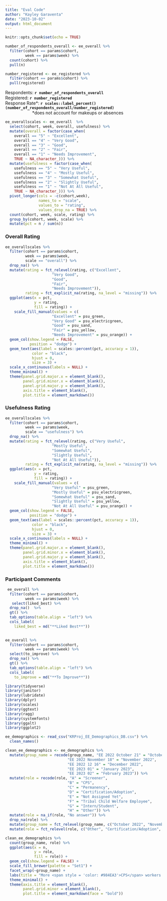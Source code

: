 ```yaml
---
title: "Eval Code"
author: "Kayley Garaventa"
date: "2023-10-02"
output: html_document
---
```


```r
knitr::opts_chunk$set(echo = TRUE)
```

```r
number_of_respondents_overall <- ee_overall %>% 
  filter(cohort == params$cohort,
         week == params$week) %>% 
  count(cohort) %>% 
  pull(n)
```

```r
number_registered <- ee_registered %>%
  filter(cohort == params$cohort) %>%
  pull(registered)
```


| Respondents: **`r number_of_respondents_overall`**
| Registered: **`r number_registered`**
| Response Rate*:  **`r scales::label_percent()(number_of_respondents_overall/number_registered)`**
|                       *does not account for makeups or absences


```r
ee_overallscales <- ee_overall  %>%
  select(cohort, week, overall, usefulness) %>% 
  mutate(overall = factor(case_when(
    overall == "5" ~ "Excellent",
    overall == "4" ~ "Very Good",
    overall == "3" ~ "Good",
    overall == "2" ~ "Fair",
    overall == "1" ~ "Needs Improvement",
    TRUE ~ NA_character_))) %>% 
  mutate(usefulness = factor(case_when(
    usefulness == "5" ~ "Very Useful",
    usefulness == "4" ~ "Mostly Useful",
    usefulness == "3" ~ "Somewhat Useful",
    usefulness == "2" ~ "Slightly Useful",
    usefulness == "1" ~ "Not At All Useful",
    TRUE ~ NA_character_))) %>%
  pivot_longer(cols = -c(cohort,week),
               names_to = "scale",
               values_to = "rating",
               values_drop_na = TRUE) %>%
  count(cohort, week, scale, rating) %>% 
  group_by(cohort, week, scale) %>% 
  mutate(pct = n / sum(n))
```


### Overall Rating

```r
ee_overallscales %>% 
  filter(cohort == params$cohort,
         week == params$week,
         scale == "overall") %>% 
  drop_na() %>% 
  mutate(rating = fct_relevel(rating, c("Excellent",
                     "Very Good",
                     "Good",
                     "Fair",
                     "Needs Improvement")),
         rating = fct_explicit_na(rating, na_level = "missing")) %>% 
  ggplot(aes(x = pct,
             y = rating,
             fill = rating)) +
    scale_fill_manual(values = c(
                     "Excellent" = psu_green,
                     "Very Good" = psu_electricgreen,
                     "Good" = psu_sand,
                     "Fair" = psu_yellow,
                     "Needs Improvement" = psu_orange)) +
  geom_col(show.legend = FALSE,
           position = "dodge") +
  geom_text(aes(label = scales::percent(pct, accuracy = 1)),
            color = "black",
            hjust = 0,
            size = 3) +
  scale_x_continuous(labels = NULL) +
  theme_minimal() +
  theme(panel.grid.major.x = element_blank(),
        panel.grid.minor.x = element_blank(),
        panel.grid.major.y = element_blank(),
        axis.title = element_blank(),
        plot.title = element_markdown())

```

### Usefulness Rating

```r
ee_overallscales %>% 
  filter(cohort == params$cohort,
         week == params$week,
         scale == "usefulness") %>% 
  drop_na() %>% 
  mutate(rating = fct_relevel(rating, c("Very Useful",
                     "Mostly Useful",
                     "Somewhat Useful",
                     "Slightly Useful",
                     "Not At All Useful")),
         rating = fct_explicit_na(rating, na_level = "missing")) %>% 
  ggplot(aes(x = pct,
             y = rating,
             fill = rating)) +
    scale_fill_manual(values = c(
                     "Very Useful" = psu_green,
                     "Mostly Useful" = psu_electricgreen,
                     "Somewhat Useful" = psu_sand,
                     "Slightly Useful" = psu_yellow,
                     "Not At All Useful" = psu_orange)) +
  geom_col(show.legend = FALSE,
           position = "dodge") +
  geom_text(aes(label = scales::percent(pct, accuracy = 1)),
            color = "black",
            hjust = 0,
            size = 3) +
  scale_x_continuous(labels = NULL) +
  theme_minimal() +
  theme(panel.grid.major.x = element_blank(),
        panel.grid.minor.x = element_blank(),
        panel.grid.major.y = element_blank(),
        axis.title = element_blank(),
        plot.title = element_markdown())

```

### Participant Comments

```r
 ee_overall %>%
  filter(cohort == params$cohort,
         week == params$week) %>%
   select(liked_best) %>%
  drop_na()  %>% 
  gt() %>% 
  tab_options(table.align = "left") %>% 
  cols_label(
    liked_best = md("**Liked Best**"))
  
```


```r
ee_overall %>%
  filter(cohort == params$cohort,
         week == params$week) %>% 
  select(to_improve) %>% 
  drop_na() %>% 
  gt() %>% 
  tab_options(table.align = "left") %>%
  cols_label(
    to_improve = md("**To Improve**"))
```

```r
library(tidyverse)
library(janitor)
library(lubridate)
library(dplyr)
library(scales)
library(ggtext)
library(ragg)
library(systemfonts)
library(ggalt)
library(ggplot2)

ee_demographics <- read_csv("KRProj_EE_Demographics_DB.csv") %>% 
  clean_names()
```

```r
clean_ee_demographics <- ee_demographics %>%
  mutate(group_name = recode(group_name, "EE 2022 October 21" = "October 2022",
                            "EE 2022 November 18" = "November 2022",
                            "EE 2022 12 16" = "December 2022",
                            "EE 2023 01" = "January 2023",
                            "EE 2023 02" = "February 2023")) %>% 
  mutate(role = recode(role, "A" = "Screener",
                            "B" = "CPS",
                            "C" = "Permanency",
                            "D" = "Certification/Adoption",
                            "E" = "Not Assigned Yet",
                            "F" = "Tribal Child Welfare Employee",
                            "G" = "Intern/Student",
                            "H" = "Other")) %>%
  mutate(role = na_if(role, "No answer")) %>% 
  drop_na(role) %>% 
  mutate(group_name = fct_relevel(group_name, c("October 2022", "November 2022", "December 2022", "January 2023", "February 2023"))) %>% 
  mutate(role = fct_relevel(role, c("Other", "Certification/Adoption", "Permanency", "CPS")))
```

```r
clean_ee_demographics %>% 
  count(group_name, role) %>%
  ggplot(aes(x = n,
             y = role, 
             fill = role)) +
  geom_col(show.legend = FALSE) +
  scale_fill_brewer(palette = "Set1") +
  facet_wrap(~group_name) +
  labs(title = "More <span style = 'color: #984EA3'>CPS</span> workers completed Essential Elements training <br>over any other Child Welfare role") +
  theme_minimal() +
  theme(axis.title = element_blank(),
        panel.grid.minor = element_blank(),
        plot.title = element_markdown(face = "bold"))
```